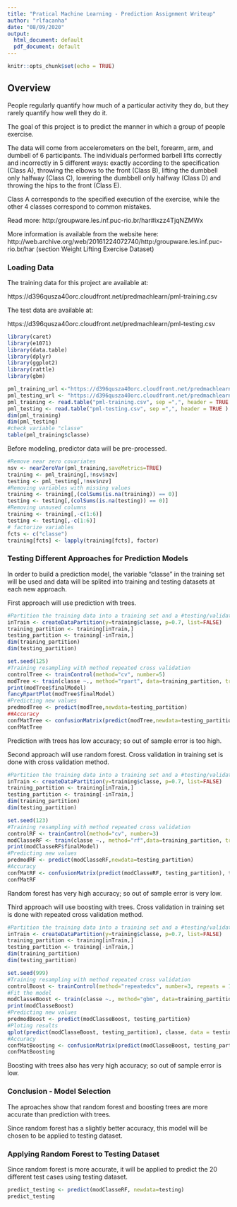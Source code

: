 ```yaml
---
title: "Pratical Machine Learning - Prediction Assignment Writeup"
author: "rlfacanha"
date: "08/09/2020"
output:
  html_document: default
  pdf_document: default
---
```


```r
knitr::opts_chunk$set(echo = TRUE)
```

## Overview

People regularly quantify how much of a particular activity they do, but they rarely quantify how well they do it. 

The goal of this project is to predict the manner in which a group of people exercise. 

The data will come from accelerometers on the belt, forearm, arm, and dumbell of 6 participants. The individuals performed barbell lifts correctly and incorrectly in 5 different ways: exactly according to the specification (Class A), throwing the elbows to the front (Class B), lifting the dumbbell only halfway (Class C), lowering the dumbbell only halfway (Class D) and throwing the hips to the front (Class E).

Class A corresponds to the specified execution of the exercise, while the other 4 classes correspond to common mistakes. 

Read more: http:/groupware.les.inf.puc-rio.br/har#ixzz4TjqNZMWx

More information is available from the website here: http://web.archive.org/web/20161224072740/http:/groupware.les.inf.puc-rio.br/har (section Weight Lifting Exercise Dataset)

### Loading Data

The training data for this project are available at:

https://d396qusza40orc.cloudfront.net/predmachlearn/pml-training.csv

The test data are available at:

https://d396qusza40orc.cloudfront.net/predmachlearn/pml-testing.csv

```r
library(caret)
library(e1071)
library(data.table)
library(dplyr)
library(ggplot2)
library(rattle)
library(gbm)
```
```r
pml_training_url <-"https://d396qusza40orc.cloudfront.net/predmachlearn/pml-training.csv"
pml_testing_url <- "https://d396qusza40orc.cloudfront.net/predmachlearn/pml-testing.csv"
pml_training <- read.table("pml-training.csv", sep =",", header = TRUE )
pml_testing <- read.table("pml-testing.csv", sep =",", header = TRUE )
dim(pml_training)
dim(pml_testing)
#check variable "classe"
table(pml_training$classe)
```

Before modeling, predictor data will be pre-processed.

```r
#Remove near zero covariates
nsv <- nearZeroVar(pml_training,saveMetrics=TRUE)
training <- pml_training[,!nsv$nzv]
testing <- pml_testing[,!nsv$nzv]
#Removing variables with missing values
training <- training[,(colSums(is.na(training)) == 0)]
testing <- testing[,(colSums(is.na(testing)) == 0)]
#Removing unnused columns
training <- training[,-c(1:6)]
testing <- testing[,-c(1:6)]
# factorize variables 
fcts <- c("classe")
training[fcts] <- lapply(training[fcts], factor)
```

### Testing Different Approaches for Prediction Models 

In order to build a prediction model, the variable "classe" in the training set will be used and data will be splited into training and testing datasets at each new approach.

First approach will use prediction with trees.

```r
#Partition the training data into a training set and a #testing/validation set
inTrain <- createDataPartition(y=training$classe, p=0.7, list=FALSE)
training_partition <- training[inTrain,]
testing_partition <- training[-inTrain,]
dim(training_partition)
dim(testing_partition)
```

```r
set.seed(125)
#Training resampling with method repeated cross validation
controlTree <- trainControl(method="cv", number=5)
modTree <- train(classe ~., method="rpart", data=training_partition, trControl=controlTree)
print(modTree$finalModel)
fancyRpartPlot(modTree$finalModel)
#Predicting new values
predmodTree <- predict(modTree,newdata=testing_partition)
##Accuracy
confMatTree <- confusionMatrix(predict(modTree,newdata=testing_partition), testing_partition$classe)
confMatTree 
```
Prediction with trees has low accuracy; so out of sample error is too high.

Second approach will use random forest. Cross validation in training set is done with cross validation method. 

```r
#Partition the training data into a training set and a #testing/validation set
inTrain <- createDataPartition(y=training$classe, p=0.7, list=FALSE)
training_partition <- training[inTrain,]
testing_partition <- training[-inTrain,]
dim(training_partition)
dim(testing_partition)
```

```r
set.seed(123)
#Training resampling with method repeated cross validation
controlRF <- trainControl(method="cv", number=3)
modClasseRF <- train(classe ~., method="rf",data=training_partition, trControl=controlRF)
print(modClasseRF$finalModel)
#Predicting new values
predmodRF <- predict(modClasseRF,newdata=testing_partition)
#Accuracy
confMatRF <- confusionMatrix(predict(modClasseRF, testing_partition), testing_partition$classe)
confMatRF 
```
Random forest has very high accuracy; so out of sample error is very low.

Third approach will use boosting with trees. Cross validation in training set is done with repeated cross validation method. 

```r
#Partition the training data into a training set and a #testing/validation set
inTrain <- createDataPartition(y=training$classe, p=0.7, list=FALSE)
training_partition <- training[inTrain,]
testing_partition <- training[-inTrain,]
dim(training_partition)
dim(testing_partition)
```

```r
set.seed(999)
#Training resampling with method repeated cross validation
controlBoost <- trainControl(method="repeatedcv", number=3, repeats = 1)
#Fit the model
modClasseBoost <- train(classe ~., method="gbm", data=training_partition, trControl=controlBoost, verbose=FALSE)
print(modClasseBoost)
#Predicting new values
predmodBoost <- predict(modClasseBoost, testing_partition)
#Ploting results
qplot(predict(modClasseBoost, testing_partition), classe, data = testing_partition)
#Accuracy
confMatBoosting <- confusionMatrix(predict(modClasseBoost, testing_partition), testing_partition$classe)
confMatBoosting 
```

Boosting with trees also has very high accuracy; so out of sample error is low.

### Conclusion - Model Selection

The aproaches show that random forest and boosting trees are more accurate than prediction with trees. 

Since random forest has a slightly better accuracy, this model will be chosen to be applied to testing dataset.

### Applying Random Forest to Testing Dataset 

Since random forest is more accurate, it will be applied to predict the 20 different test cases using testing dataset.


```r
predict_testing <- predict(modClasseRF, newdata=testing)
predict_testing
```


